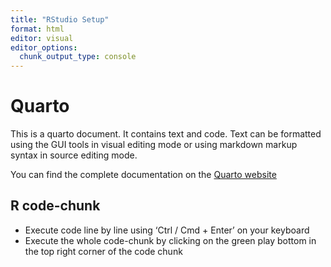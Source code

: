 ```yaml
---
title: "RStudio Setup"
format: html
editor: visual
editor_options: 
  chunk_output_type: console
---
```


# Quarto

This is a quarto document. It contains text and code. Text can be formatted using the GUI tools in visual editing mode or using markdown markup syntax in source editing mode.

You can find the complete documentation on the [Quarto website](https://quarto.org/)

## R code-chunk

-   Execute code line by line using 'Ctrl / Cmd + Enter' on your keyboard
-   Execute the whole code-chunk by clicking on the green play bottom in the top right corner of the code chunk
